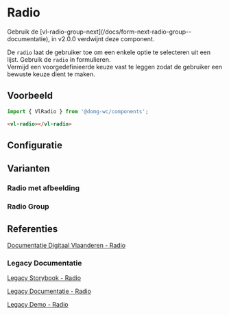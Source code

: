 
# Radio

<Alert title="Deprecated">
Gebruik de [vl-radio-group-next](/docs/form-next-radio-group--documentatie), in v2.0.0 verdwijnt deze component.
</Alert>

De `radio` laat de gebruiker toe om een enkele optie te selecteren uit een lijst. Gebruik de `radio` in formulieren.<br/>
Vermijd een voorgedefinieerde keuze vast te leggen zodat de gebruiker een bewuste keuze dient te maken.

## Voorbeeld

```js
import { VlRadio } from '@domg-wc/components';
```

```html
<vl-radio></vl-radio>
```

<Canvas of={VlRadioStories.RadioDefault} />


## Configuratie

<ArgTypes of={VlRadioStories.RadioDefault} />


## Varianten

### Radio met afbeelding

<Canvas of={VlRadioStories.RadioImage} />

### Radio Group

<Canvas of={VlRadioGroupStories.RadioGroupDefault} />


## Referenties

[Documentatie Digitaal Vlaanderen - Radio](https://overheid.vlaanderen.be/webuniversum/v3/documentation/forms/vl-ui-radio)

### Legacy Documentatie

[Legacy Storybook - Radio](https://webcomponenten.omgeving.vlaanderen.be/storybook/?path=/docs/legacy-vl-radio--default)

[Legacy Documentatie - Radio](https://webcomponenten.omgeving.vlaanderen.be/doc/VlRadio.html)

[Legacy Demo - Radio](https://webcomponenten.omgeving.vlaanderen.be/demo/vl-radio.html)
